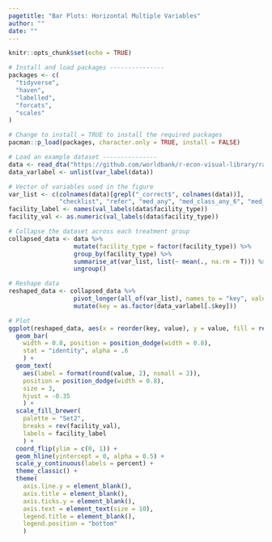 ```yaml
---
pagetitle: "Bar Plots: Horizontal Multiple Variables"
author: ""
date: ""
---
```


```r
knitr::opts_chunk$set(echo = TRUE)
```

```r
# Install and load packages ---------------
packages <- c(
  "tidyverse",
  "haven",
  "labelled",
  "forcats",
  "scales"
)

# Change to install = TRUE to install the required packages
pacman::p_load(packages, character.only = TRUE, install = FALSE)

# Load an example dataset ---------------
data <- read_dta("https://github.com/worldbank/r-econ-visual-library/raw/master/Library/Data/HorizontalBarMultipleVars.dta", encoding = "latin1")
data_varlabel <- unlist(var_label(data))

# Vector of variables used in the figure
var_list <- c(colnames(data)[grepl("_correct$", colnames(data))],  
              "checklist", "refer", "med_any", "med_class_any_6", "med_class_any_16")
facility_label <- names(val_labels(data$facility_type))
facility_val <- as.numeric(val_labels(data$facility_type))

# Collapse the dataset across each treatment group
collapsed_data <- data %>%
                  mutate(facility_type = factor(facility_type)) %>%
                  group_by(facility_type) %>%
                  summarise_at(var_list, list(~ mean(., na.rm = T))) %>%
                  ungroup()

# Reshape data
reshaped_data <- collapsed_data %>%
                  pivot_longer(all_of(var_list), names_to = "key", values_to = "value") %>%
                  mutate(key = as.factor(data_varlabel[.$key]))

# Plot
ggplot(reshaped_data, aes(x = reorder(key, value), y = value, fill = rev(facility_type))) +
  geom_bar(
    width = 0.8, position = position_dodge(width = 0.8), 
    stat = "identity", alpha = .6
    ) +
  geom_text(
    aes(label = format(round(value, 2), nsmall = 2)), 
    position = position_dodge(width = 0.8), 
    size = 3,
    hjust = -0.35
    ) +
  scale_fill_brewer(
    palette = "Set2", 
    breaks = rev(facility_val), 
    labels = facility_label
    ) +
  coord_flip(ylim = c(0, 1)) +
  geom_hline(yintercept = 0, alpha = 0.5) +
  scale_y_continuous(labels = percent) +
  theme_classic() +
  theme(
    axis.line.y = element_blank(),
    axis.title = element_blank(),
    axis.ticks.y = element_blank(),
    axis.text = element_text(size = 10),
    legend.title = element_blank(),
    legend.position = "bottom"
    )

```
